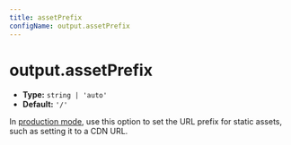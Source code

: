 ```yaml
---
title: assetPrefix
configName: output.assetPrefix
---
```


# output.assetPrefix

- **Type:** `string | 'auto'`
- **Default:** `'/'`

In [production mode](/config/mode), use this option to set the URL prefix for static assets, such as setting it to a CDN URL.


<RsbuildConig />
